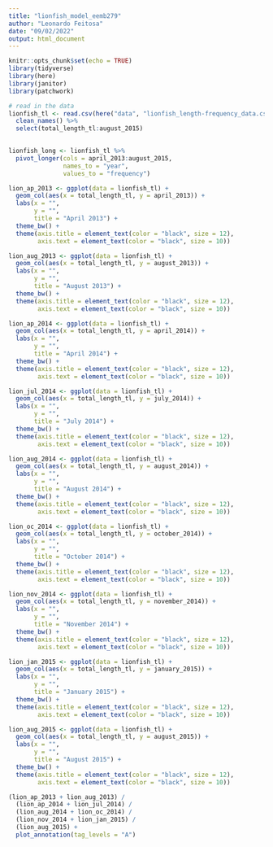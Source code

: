 ```yaml
---
title: "lionfish_model_eemb279"
author: "Leonardo Feitosa"
date: "09/02/2022"
output: html_document
---
```


```r
knitr::opts_chunk$set(echo = TRUE)
library(tidyverse)
library(here)
library(janitor)
library(patchwork)
```

```r
# read in the data
lionfish_tl <- read.csv(here("data", "lionfish_length-frequency_data.csv"), sep = ";") %>% 
  clean_names() %>% 
  select(total_length_tl:august_2015)
  

lionfish_long <- lionfish_tl %>% 
  pivot_longer(cols = april_2013:august_2015,
               names_to = "year",
               values_to = "frequency")
```

```r
lion_ap_2013 <- ggplot(data = lionfish_tl) +
  geom_col(aes(x = total_length_tl, y = april_2013)) +
  labs(x = "",
       y = "",
       title = "April 2013") +
  theme_bw() +
  theme(axis.title = element_text(color = "black", size = 12),
        axis.text = element_text(color = "black", size = 10))
```

```r
lion_aug_2013 <- ggplot(data = lionfish_tl) +
  geom_col(aes(x = total_length_tl, y = august_2013)) +
  labs(x = "",
       y = "",
       title = "August 2013") +
  theme_bw() +
  theme(axis.title = element_text(color = "black", size = 12),
        axis.text = element_text(color = "black", size = 10))
```

```r
lion_ap_2014 <- ggplot(data = lionfish_tl) +
  geom_col(aes(x = total_length_tl, y = april_2014)) +
  labs(x = "",
       y = "",
       title = "April 2014") +
  theme_bw() +
  theme(axis.title = element_text(color = "black", size = 12),
        axis.text = element_text(color = "black", size = 10))
```

```r
lion_jul_2014 <- ggplot(data = lionfish_tl) +
  geom_col(aes(x = total_length_tl, y = july_2014)) +
  labs(x = "",
       y = "",
       title = "July 2014") +
  theme_bw() +
  theme(axis.title = element_text(color = "black", size = 12),
        axis.text = element_text(color = "black", size = 10))
```

```r
lion_aug_2014 <- ggplot(data = lionfish_tl) +
  geom_col(aes(x = total_length_tl, y = august_2014)) +
  labs(x = "",
       y = "",
       title = "August 2014") +
  theme_bw() +
  theme(axis.title = element_text(color = "black", size = 12),
        axis.text = element_text(color = "black", size = 10))
```

```r
lion_oc_2014 <- ggplot(data = lionfish_tl) +
  geom_col(aes(x = total_length_tl, y = october_2014)) +
  labs(x = "",
       y = "",
       title = "October 2014") +
  theme_bw() +
  theme(axis.title = element_text(color = "black", size = 12),
        axis.text = element_text(color = "black", size = 10))
```


```r
lion_nov_2014 <- ggplot(data = lionfish_tl) +
  geom_col(aes(x = total_length_tl, y = november_2014)) +
  labs(x = "",
       y = "",
       title = "November 2014") +
  theme_bw() +
  theme(axis.title = element_text(color = "black", size = 12),
        axis.text = element_text(color = "black", size = 10))
```

```r
lion_jan_2015 <- ggplot(data = lionfish_tl) +
  geom_col(aes(x = total_length_tl, y = january_2015)) +
  labs(x = "",
       y = "",
       title = "January 2015") +
  theme_bw() +
  theme(axis.title = element_text(color = "black", size = 12),
        axis.text = element_text(color = "black", size = 10))
```


```r
lion_aug_2015 <- ggplot(data = lionfish_tl) +
  geom_col(aes(x = total_length_tl, y = august_2015)) +
  labs(x = "",
       y = "",
       title = "August 2015") +
  theme_bw() +
  theme(axis.title = element_text(color = "black", size = 12),
        axis.text = element_text(color = "black", size = 10))
```


```r
(lion_ap_2013 + lion_aug_2013) /
  (lion_ap_2014 + lion_jul_2014) /
  (lion_aug_2014 + lion_oc_2014) /
  (lion_nov_2014 + lion_jan_2015) /
  (lion_aug_2015) +
  plot_annotation(tag_levels = "A")
```















